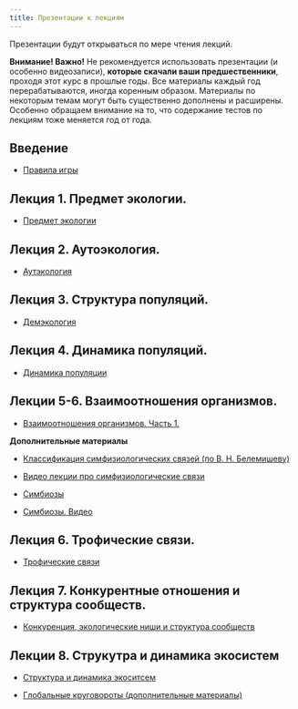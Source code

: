 ```yaml
---
title: Презентации к лекциям
---
```


Презентации будут открываться по мере чтения лекций.

**Внимание! Важно!**  Не рекомендуется использовать презентации (и особенно видеозаписи), **которые скачали ваши предшественники**, проходя этот курс в прошлые годы. Все материалы каждый год перерабатываются, иногда коренным образом. Материалы по некоторым темам могут быть существенно дополнены и расширены. Особенно обращаем внимание на то, что содержание тестов по лекциям тоже меняется год от года. 


<!-- Версия для биологов -->

<!-- ## Введение -->

<!-- - [Правила игры](Presentations/Lecture Introduction.pdf) -->

<!-- ## Лекция 1. -->

<!-- - [Предмет экологии](Presentations//Lecture 1 Предмет экологии.pdf) -->

<!-- ## Лекция 2. -->

<!-- - [Аутэкология](Presentations//Lecture 2 Аутэкология .pdf) -->


<!-- ## Лекция 3. -->

<!-- - [Демэкология](Presentations//Lecture 3 Популяция и ее структура.pdf) -->


<!-- ## Лекция 4. -->

<!-- - [Динамика популяции](Presentations//Lecture 4 Динамика популяции.pdf) -->


<!-- ## Лекция 5. -->

<!-- - [Взаимоотношения организмов (часть 1)](Presentations//Lecture 5 Симфизиология.pdf) -->


<!-- ## Лекция 6. -->

<!-- - [Взаимоотношения организмов (часть 2)](Presentations//Lecture 6 Классификация отношений.pdf) -->

<!-- ## Лекция 7. -->

<!-- - [Конкурентные отношения](Presentations//Lecture 7 Конкуренция.pdf) -->


<!-- ## Лекция 8. -->

<!-- - [Трофические связи](Presentations//Lecture 8 Трофические связи.pdf) -->



<!-- ## Лекция 9. -->

<!-- - [Симбиозы](Presentations//Lecture 9 Симбиозы.pdf) -->



<!-- ## Лекция 10. -->

<!-- - [Структура сообщества](Presentations//Lecture 10 Структура сообщества.pdf) -->


<!-- ## Лекция 11 и 12. -->

<!-- - [Экосистемы и сукцессии](Presentations//Lecture 11 Экосистема19.pdf) -->


<!-- - [Экосистемы хорологические единицы](Presentations//Lecture 13 Экосистемы хорологические единицы.pdf) -->


<!-- ## Презентация для семинара по теме "Температура и живые системы" -->

<!-- - [Температура](Presentations//Temperature living systems.pdf) -->


<!-- ## Презентация для семинара по теме "Экологические группировки гидробионтов" -->

<!-- - [Экологические группировки гидробионтов](Presentations//Экологические группы гидробионтов Презентация к семинару Чернова 2022.pdf) -->





<!-- Версия для биотехнологов -->

## Введение

- [Правила игры](Presentations/Lecture Introduction (биотехнологи).pdf)

## Лекция 1. Предмет экологии.

- [Предмет экологии](Presentations//Введение в ОТС. Суть экологии (биотехнологи).pdf)

## Лекция 2. Аутоэкология.

- [Аутэкология](Presentations/Аутэкология (биотехнологи).pdf)



## Лекция 3. Структура популяций.

- [Демэкология](Presentations//Популяции и их структура (биотехнологи).pdf)


## Лекция 4. Динамика популяций.


- [Динамика популяции](Presentations//Динамика популяции (биотехнологи).pdf)


## Лекции 5-6. Взаимоотношения организмов.

- [Взаимоотношения организмов. Часть 1.](Presentations//05_06_Взаимоотношения организмов (биотехнологи).pdf)

**Дополнительные материалы**

- [Классификация симфизиологических связей (по В. Н. Белемишеву)](Presentations//Lecture 5 Взаимоотношения часть 1.pdf)

- [Видео лекции про симфизиологические связи](https://drive.google.com/file/d/1qkhwZqhE-mmFarFXI5Vgyts-hiCnNuA4/view?usp=sharing)

- [Симбиозы](Presentations//Lecture 9 Симбиозы.pdf)
- [Симбиозы. Видео](https://drive.google.com/file/d/1ikI8bSG5vgUVa_CZpeQvYBeJ8jqUoKk0/view?usp=sharing)



## Лекция 6. Трофические связи.

- [Трофические связи](Presentations//Трофические связи (биотехнологи).pdf)



## Лекция 7. Конкурентные отношения и структура сообществ.

- [Конкуренция, экологические ниши и структура сообществ](Presentations//07_Конкуренция и структура сообществ (биотехнологи).pdf)


## Лекции 8. Струкутра и динамика экосистем


- [Структура и динамика экоситсем](Presentations//08_Структура и динамика экосистем (биотехнологи).pdf)

- [Глобальные круговороты (дополнительные материалы)](Presentations//Биогеохимические циклы (биотехнологи).pdf)



<!-- ## Лекция 8. -->


<!-- - [Структура и динамика сообщества](Presentations//Структура и динамика сообществ (биотехнологи).pdf) -->



<!-- ## Лекция 7. -->

<!-- - [Конкурентные отношения](Presentations//Lecture 7 Конкуренция.pdf) -->


<!-- ## Лекция 8. -->

<!-- - [Трофические связи](Presentations//Lecture 8 Трофические отношения.pdf) -->



<!-- ## Лекция 9. -->

<!-- - [Симбиозы](Presentations//Lecture 9 Симбиозы.pdf) -->



<!-- ## Лекция 10. -->

<!-- - [Структура сообщества](Presentations//Lecture 10 Структура сообщества.pdf) -->


<!-- ## Лекция 11 и 12. -->

<!-- - [Экосистемы и сукцессии](Presentations//Lecture 11 Экосистема19.pdf) -->


<!-- - [Экосистемы хорологические единицы](Presentations//Lecture 13 Экосистемы хорологические единицы.pdf) -->


<!-- ## Презентация для семинара по теме "Температура и живые системы" -->

<!-- - [Температура](Presentations//Temperature living systems.pdf) -->






